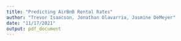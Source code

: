 ```yaml
---
title: "Predicting AirBnB Rental Rates"
author: "Trevor Isaacson, Jonathan Olavarria, Jasmine DeMeyer"
date: "11/17/2021"
output: pdf_document
---
```


```r



```


